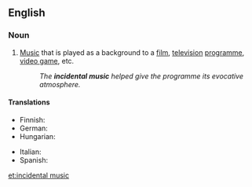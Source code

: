 {{also|incidental-music}}
==English==
{{wikipedia}}

===Noun===
{{en-noun|-}}

# {{lb|en|music}} [[music|Music]] that is played as a background to a [[film]], [[television]] [[programme]], [[video game]], etc.
#: ''The '''incidental music''' helped give the programme its evocative atmosphere.''

====Translations====
{{trans-top|music played as background}}
* Finnish: {{t|fi|taustamusiikki}}
* German: {{t|de|Bühnenmusik}}
* Hungarian: {{t|hu|kísérőzene}}
{{trans-mid}}
* Italian: {{t|it|musica incidentale|f}}
* Spanish: {{t|es|música incidental|f}}
{{trans-bottom}}

[[et:incidental music]]
